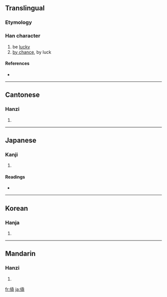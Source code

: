 {{also|侥|徺}}
==Translingual==

===Etymology===
{{Han compound|人|堯|c1=s|c2=p|t1=man|ls=psc}}

===Han character===
{{Han char|rn=9|rad=人|as=12|sn=14|four=2421<sub>1</sub>|canj=人土土山 (OGGU)|ids=⿰[[亻]][[堯]]}}

# be [[lucky]]
# [[by chance]], by luck

====References====
* {{Han ref|kx=0117.100|dkj=01113|dj=0248.160|hdz=10216.120|uh=50E5|ud=20709|bh=B9AE|bd=47534}}

----

==Cantonese==

===Hanzi===
{{yue-hanzi|jyut=[[giu1]], [[giu2]], [[hiu1]], [[jiu4]]|y=hiu1|sim=侥}}

# {{defn|Cantonese}}

----

==Japanese==

===Kanji===
{{ja-kanji|grade=|rs=人12}}

# {{defn|Japanese}}

====Readings====
* {{ja-readings|on=[[きょう]] (kyō), [[ぎょう]] (gyō)|kun=[[ねがう]] (negau), [[もとめる]] (motomeru)}}

----

==Korean==

===Hanja===
{{ko-hanja|hangeul=요|rv=yo|mr=yo}}

# {{defn|Korean}}

----

==Mandarin==

===Hanzi===
{{cmn-hanzi|sim=侥|pin=[[jiǎo]] ([[jiao3]])|wg=chiao<sup>3</sup>}}

# {{defn|Mandarin}}

[[fr:僥]]
[[ja:僥]]